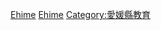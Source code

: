 {{日本行政區劃分類導航|的學校|top=日本各都道府縣的學校}}
{{Commonscat|Schools in Ehime prefecture}}

[[Category:日本各都道府縣的學校|Ehime]]
[[Category:愛媛縣建築物|Ehime]]
[[Category:愛媛縣教育|Category:愛媛縣教育]]